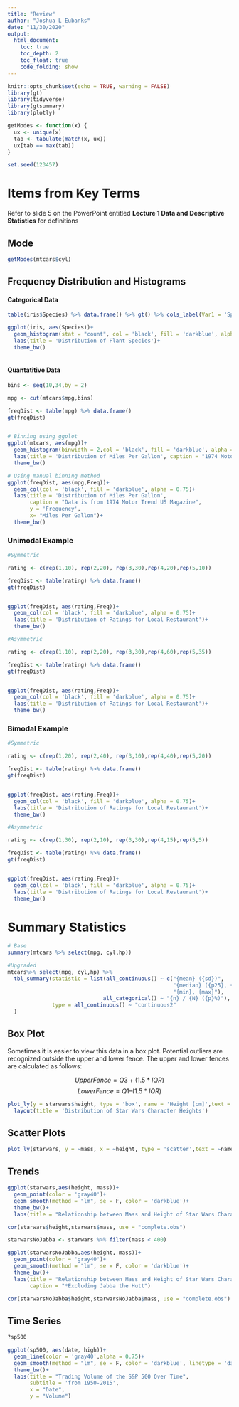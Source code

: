 ```yaml
---
title: "Review"
author: "Joshua L Eubanks"
date: "11/30/2020"
output: 
  html_document:
    toc: true
    toc_depth: 2
    toc_float: true
    code_folding: show
---
```


```r
knitr::opts_chunk$set(echo = TRUE, warning = FALSE)
library(gt)
library(tidyverse)
library(gtsummary)
library(plotly)

getModes <- function(x) {
  ux <- unique(x)
  tab <- tabulate(match(x, ux))
  ux[tab == max(tab)]
}

set.seed(123457)
```


# Items from Key Terms

Refer to slide 5 on the PowerPoint entitled **Lecture 1 Data and Descriptive Statistics** for definitions 

## Mode

```r
getModes(mtcars$cyl)
```


## Frequency Distribution and Histograms

#### Categorical Data

```r
table(iris$Species) %>% data.frame() %>% gt() %>% cols_label(Var1 = 'Species')

ggplot(iris, aes(Species))+ 
  geom_histogram(stat = "count", col = 'black', fill = 'darkblue', alpha = 0.75)+
  labs(title = 'Distribution of Plant Species')+
  theme_bw()
  
```

#### Quantatitive Data

```r
bins <- seq(10,34,by = 2)

mpg <- cut(mtcars$mpg,bins)

freqDist <- table(mpg) %>% data.frame()
gt(freqDist)


# Binning using ggplot
ggplot(mtcars, aes(mpg))+ 
  geom_histogram(binwidth = 2,col = 'black', fill = 'darkblue', alpha = 0.75)+
  labs(title = 'Distribution of Miles Per Gallon', caption = "1974 Motor Trend US Magazine")+
  theme_bw()

# Using manual binning method
ggplot(freqDist, aes(mpg,Freq))+ 
  geom_col(col = 'black', fill = 'darkblue', alpha = 0.75)+
  labs(title = 'Distribution of Miles Per Gallon',
       caption = "Data is from 1974 Motor Trend US Magazine",
       y = 'Frequency',
       x= "Miles Per Gallon")+
  theme_bw()

```

### Unimodal Example

```r
#Symmetric

rating <- c(rep(1,10), rep(2,20), rep(3,30),rep(4,20),rep(5,10))

freqDist <- table(rating) %>% data.frame()
gt(freqDist)


ggplot(freqDist, aes(rating,Freq))+ 
  geom_col(col = 'black', fill = 'darkblue', alpha = 0.75)+
  labs(title = 'Distribution of Ratings for Local Restaurant')+
  theme_bw()

#Asymmetric

rating <- c(rep(1,10), rep(2,20), rep(3,30),rep(4,60),rep(5,35))

freqDist <- table(rating) %>% data.frame()
gt(freqDist)


ggplot(freqDist, aes(rating,Freq))+ 
  geom_col(col = 'black', fill = 'darkblue', alpha = 0.75)+
  labs(title = 'Distribution of Ratings for Local Restaurant')+
  theme_bw()


```

### Bimodal Example

```r
#Symmetric

rating <- c(rep(1,20), rep(2,40), rep(3,10),rep(4,40),rep(5,20))

freqDist <- table(rating) %>% data.frame()
gt(freqDist)


ggplot(freqDist, aes(rating,Freq))+ 
  geom_col(col = 'black', fill = 'darkblue', alpha = 0.75)+
  labs(title = 'Distribution of Ratings for Local Restaurant')+
  theme_bw()

#Asymmetric

rating <- c(rep(1,30), rep(2,10), rep(3,30),rep(4,15),rep(5,5))

freqDist <- table(rating) %>% data.frame()
gt(freqDist)


ggplot(freqDist, aes(rating,Freq))+ 
  geom_col(col = 'black', fill = 'darkblue', alpha = 0.75)+
  labs(title = 'Distribution of Ratings for Local Restaurant')+
  theme_bw()


```

# Summary Statistics

```r
# Base
summary(mtcars %>% select(mpg, cyl,hp))

#Upgraded
mtcars%>% select(mpg, cyl,hp) %>% 
  tbl_summary(statistic = list(all_continuous() ~ c("{mean} ({sd})",
                                                    "{median} ({p25}, {p75})",
                                                    "{min}, {max}"),
                              all_categorical() ~ "{n} / {N} ({p}%)"),
              type = all_continuous() ~ "continuous2"
  )

```

## Box Plot

Sometimes it is easier to view this data in a box plot. Potential outliers are recognized outside the upper and lower fence. The upper and lower fences are calculated as follows:

$$Upper Fence = Q3 + (1.5 * IQR)$$
$$Lower Fence = Q1 – (1.5 * IQR)$$

```r

plot_ly(y = starwars$height, type = 'box', name = 'Height [cm]',text = starwars$name) %>% 
  layout(title = 'Distribution of Star Wars Character Heights')
```

## Scatter Plots

```r

plot_ly(starwars, y = ~mass, x = ~height, type = 'scatter',text = ~name)

```

## Trends


```r
ggplot(starwars,aes(height, mass))+
  geom_point(color = 'gray40')+
  geom_smooth(method = "lm", se = F, color = 'darkblue')+
  theme_bw()+
  labs(title = "Relationship between Mass and Height of Star Wars Characters")
```


```r
cor(starwars$height,starwars$mass, use = "complete.obs")

```

```r

starwarsNoJabba <- starwars %>% filter(mass < 400)

ggplot(starwarsNoJabba,aes(height, mass))+
  geom_point(color = 'gray40')+
  geom_smooth(method = "lm", se = F, color = 'darkblue')+
  theme_bw()+
  labs(title = "Relationship between Mass and Height of Star Wars Characters",
       caption = "*Excluding Jabba the Hutt")

cor(starwarsNoJabba$height,starwarsNoJabba$mass, use = "complete.obs")


```

## Time Series

```r
?sp500

ggplot(sp500, aes(date, high))+
  geom_line(color = 'gray40',alpha = 0.75)+
  geom_smooth(method = "lm", se = F, color = 'darkblue', linetype = 'dashed')+
  theme_bw()+
  labs(title = "Trading Volume of the S&P 500 Over Time",
       subtitle = 'from 1950-2015',
       x = "Date",
       y = "Volume")

```

